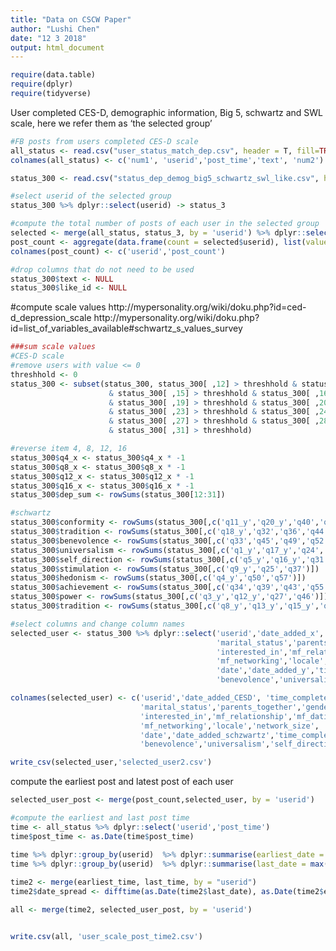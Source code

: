 ```yaml
---
title: "Data on CSCW Paper"
author: "Lushi Chen"
date: "12 3 2018"
output: html_document
---
```


```r
require(data.table)
require(dplyr)
require(tidyverse)

```


User completed CES-D, demographic information, Big 5, schwartz  and SWL scale, here we refer them as 'the selected group'
```r
#FB posts from users completed CES-D scale 
all_status <- read.csv("user_status_match_dep.csv", header = T, fill=TRUE,row.names=NULL)
colnames(all_status) <- c('num1', 'userid','post_time','text', 'num2')

status_300 <- read.csv("status_dep_demog_big5_schwartz_swl_like.csv", header = T, fill=TRUE,row.names=NULL)

#select userid of the selected group
status_300 %>% dplyr::select(userid) -> status_3

```


```r
#compute the total number of posts of each user in the selected group
selected <- merge(all_status, status_3, by = 'userid') %>% dplyr::select(userid, post_time, text)
post_count <- aggregate(data.frame(count = selected$userid), list(value = selected$userid), length)
colnames(post_count) <- c('userid','post_count')

#drop columns that do not need to be used
status_300$text <- NULL
status_300$like_id <- NULL
```


#compute scale values 
 http://mypersonality.org/wiki/doku.php?id=ced-d_depression_scale
 http://mypersonality.org/wiki/doku.php?id=list_of_variables_available#schwartz_s_values_survey

```r
###sum scale values
#CES-D scale
#remove users with value <= 0
threshhold <- 0  
status_300 <- subset(status_300, status_300[ ,12] > threshhold & status_300[ ,13] > threshhold &  status_300[ ,14] > threshhold
                      & status_300[ ,15] > threshhold & status_300[ ,16] > threshhold & status_300[ ,17] > threshhold & status_300[ ,18] > threshhold
                      & status_300[ ,19] > threshhold & status_300[ ,20] > threshhold & status_300[ ,21] > threshhold & status_300[ ,22] > threshhold
                      & status_300[ ,23] > threshhold & status_300[ ,24] > threshhold  & status_300[ ,25] > threshhold & status_300[ ,26] > threshhold
                      & status_300[ ,27] > threshhold & status_300[ ,28] > threshhold  & status_300[ ,29] > threshhold & status_300[ ,30] > threshhold
                      & status_300[ ,31] > threshhold) 

#reverse item 4, 8, 12, 16 
status_300$q4_x <- status_300$q4_x * -1
status_300$q8_x <- status_300$q8_x * -1
status_300$q12_x <- status_300$q12_x * -1
status_300$q16_x <- status_300$q16_x * -1
status_300$dep_sum <- rowSums(status_300[12:31])

#schwartz 
status_300$conformity <- rowSums(status_300[,c('q11_y','q20_y','q40','q47')])
status_300$tradition <- rowSums(status_300[,c('q18_y','q32','q36','q44','q51')])  
status_300$benevolence <- rowSums(status_300[,c('q33','q45','q49','q52','q54')])
status_300$universalism <- rowSums(status_300[,c('q1_y','q17_y','q24','q26','q29','q30','q35','q38')])
status_300$self_direction <- rowSums(status_300[,c('q5_y','q16_y','q31','q41','q53')])  
status_300$stimulation <- rowSums(status_300[,c('q9_y','q25','q37')])  
status_300$hedonism <- rowSums(status_300[,c('q4_y','q50','q57')])  
status_300$achievement <- rowSums(status_300[,c('q34','q39','q43','q55')])  
status_300$power <- rowSums(status_300[,c('q3_y','q12_y','q27','q46')])  
status_300$tradition <- rowSums(status_300[,c('q8_y','q13_y','q15_y','q22','q56')])
```


```r
#select columns and change column names
selected_user <- status_300 %>% dplyr::select('userid','date_added_x', 'time_completed_x','ethnicity',
                                              'marital_status','parents_together','gender','birthday','age','relationship_status',
                                              'interested_in','mf_relationship','mf_dating','mf_random','mf_friendship','mf_whatever',
                                              'mf_networking','locale','network_size', 'timezone','ope','con','ext','agr','neu','blocks',
                                              'date','date_added_y','time_completed_y','completed','swl','dep_sum','conformity','tradition',
                                              'benevolence','universalism','self_direction', 'stimulation','hedonism', 'achievement','power')

colnames(selected_user) <- c('userid','date_added_CESD', 'time_completed_CESD','ethnicity',
                             'marital_status','parents_together','gender','birthday','age','relationship_status',
                             'interested_in','mf_relationship','mf_dating','mf_random','mf_friendship','mf_whatever',
                             'mf_networking','locale','network_size', 'timezone','ope','con','ext','agr','neu','blocks',
                             'date','date_added_schzwartz','time_completed_schzwartz','completed_schzwartz','swl','CESD_sum','conformity','tradition',
                             'benevolence','universalism','self_direction', 'stimulation','hedonism', 'achievement','power')

write_csv(selected_user,'selected_user2.csv')

```

compute the earliest post and latest post of each user 
```r
selected_user_post <- merge(post_count,selected_user, by = 'userid')

#compute the earliest and last post time
time <- all_status %>% dplyr::select('userid','post_time')
time$post_time <- as.Date(time$post_time)

time %>% dplyr::group_by(userid)  %>% dplyr::summarise(earliest_date = min(post_time)) -> earliest_time
time %>% dplyr::group_by(userid)  %>% dplyr::summarise(last_date = max(post_time)) -> last_time
  
time2 <- merge(earliest_time, last_time, by = "userid")
time2$date_spread <- difftime(as.Date(time2$last_date), as.Date(time2$earliest_date) , units = c("days"))

all <- merge(time2, selected_user_post, by = 'userid')


write.csv(all, 'user_scale_post_time2.csv')

```



